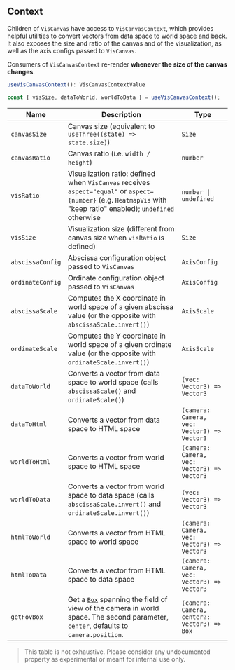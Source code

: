 
<Meta title="Context" />

## Context

Children of `VisCanvas` have access to `VisCanvasContext`, which provides helpful utilities to convert vectors from data space to world space and back.
It also exposes the size and ratio of the canvas and of the visualization, as well as the axis configs passed to `VisCanvas`.

Consumers of `VisCanvasContext` re-render **whenever the size of the canvas changes**.

```ts
useVisCanvasContext(): VisCanvasContextValue

const { visSize, dataToWorld, worldToData } = useVisCanvasContext();
```

| Name             | Description                                                                                                                                                                                          | Type                                                   |
| ---------------- | ---------------------------------------------------------------------------------------------------------------------------------------------------------------------------------------------------- | ------------------------------------------------------ |
| `canvasSize`     | Canvas size (equivalent to `useThree((state) => state.size)`)                                                                                                                                        | <code>Size</code>                                      |
| `canvasRatio`    | Canvas ratio (i.e. `width / height`)                                                                                                                                                                 | <code>number</code>                                    |
| `visRatio`       | Visualization ratio: defined when `VisCanvas` receives `aspect="equal"` or `aspect={number}` (e.g. `HeatmapVis` with "keep ratio" enabled); `undefined` otherwise                                    | <code>number &#124; undefined</code>                   |
| `visSize`        | Visualization size (different from canvas size when `visRatio` is defined)                                                                                                                           | <code>Size</code>                                      |
| `abscissaConfig` | Abscissa configuration object passed to `VisCanvas`                                                                                                                                                  | <code>AxisConfig</code>                                |
| `ordinateConfig` | Ordinate configuration object passed to `VisCanvas`                                                                                                                                                  | <code>AxisConfig</code>                                |
| `abscissaScale`  | Computes the X coordinate in world space of a given abscissa value (or the opposite with `abscissaScale.invert()`)                                                                                   | <code>AxisScale</code>                                 |
| `ordinateScale`  | Computes the Y coordinate in world space of a given ordinate value (or the opposite with `ordinateScale.invert()`)                                                                                   | <code>AxisScale</code>                                 |
| `dataToWorld`    | Converts a vector from data space to world space (calls `abscissaScale()` and `ordinateScale()`)                                                                                                     | <code>(vec: Vector3) => Vector3</code>                 |
| `dataToHtml`     | Converts a vector from data space to HTML space                                                                                                                                                      | <code>(camera: Camera, vec: Vector3) => Vector3</code> |
| `worldToHtml`    | Converts a vector from world space to HTML space                                                                                                                                                     | <code>(camera: Camera, vec: Vector3) => Vector3</code> |
| `worldToData`    | Converts a vector from world space to data space (calls `abscissaScale.invert()` and `ordinateScale.invert()`)                                                                                       | <code>(vec: Vector3) => Vector3</code>                 |
| `htmlToWorld`    | Converts a vector from HTML space to world space                                                                                                                                                     | <code>(camera: Camera, vec: Vector3) => Vector3</code> |
| `htmlToData`     | Converts a vector from HTML space to data space                                                                                                                                                      | <code>(camera: Camera, vec: Vector3) => Vector3</code> |
| `getFovBox`      | Get a [`Box`](https://h5web-docs.panosc.eu/?path=/story/utilities--page#box) spanning the field of view of the camera in world space. The second parameter, `center`, defaults to `camera.position`. | <code>(camera: Camera, center?: Vector3) => Box</code> |

> This table is not exhaustive. Please consider any undocumented property as experimental or meant for internal use only.
